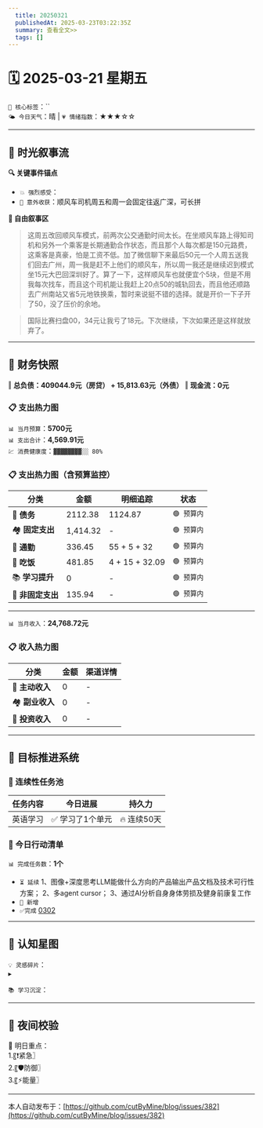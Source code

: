 ```yaml
---
  title: 20250321
  publishedAt: 2025-03-23T03:22:35Z
  summary: 查看全文>>
  tags: []
---
```


# 🗓️ 2025-03-21 星期五
`🔑 核心标签`：``  
`🌤️ 今日天气`：晴 | `💗 情绪指数`：★★★☆☆  

---


## 🌊 **时光叙事流**
**🔍 关键事件锚点**  
- `💥 强烈感受`：        
- `🎉 意外收获`：顺风车司机周五和周一会固定往返广深，可长拼   

**📖 自由叙事区**  
> 这周五改回顺风车模式，前两次公交通勤时间太长。在坐顺风车路上得知司机和另外一个乘客是长期通勤合作状态，而且那个人每次都是150元路费，这乘客是真豪，怕是工资不低。加了微信聊下来最后50元一个人周五送我们回去广州，周一我是赶不上他们的顺风车，所以周一我还是继续迟到模式坐15元大巴回深圳好了。算了一下，这样顺风车也就便宜个5块，但是不用我每次找车，而且这个司机能让我赶上20点50的城轨回去，而且他还顺路去广州南站又省5元地铁换乘，暂时来说挺不错的选择。就是开价一下子开了50，没了压价的余地。

> 国际比赛扫盘00，34元让我亏了18元。下次继续，下次如果还是这样就放弃了。

---

## 💸 **财务快照**
‖ **总负债：409044.9元（房贷） + 15,813.63元（外债）**
‖ **现金流：0元**

### 📋 支出热力图

`📊 当月预算`：**5700元**  
`📊 支出合计`：**4,569.91元**  
`💹 消费健康度`：`▓▓▓▓▓▓▓▓░░ 80%`  
### 📋 支出热力图（含预算监控）
| 分类         | 金额    | 明细追踪                  | 状态           |
|--------------|---------|---------------------------|----------------|
| 🏦 **债务**    | 2112.38   | 1124.87  | `🟢 预算内`   |
| 🏘️ **固定支出** | 1,414.32     |  -    | `🟢 预算内`     |
| 🚌 **通勤**     | 336.45      | 55 + 5 + 32      | `🟢 预算内`     |
| 🍜 **吃饭**     |   481.85   | 4 + 15 + 32.09    | `🟢 预算内`   |
| 📚 **学习提升** | 0      | -       | `🟢 预算内`     |
| 🎲 **非固定支出** | 135.94     | -     | `🟢 预算内`  |
---

`📊 当月收入`：**24,768.72元**  

### 📋 收入热力图
| 分类         | 金额    | 渠道详情             |
|--------------|---------|-------------------------|
| 🏦 **主动收入**  | 0                | -        |
| 🏘️ **副业收入**  | 0                | -        |
| 🚌 **投资收入**  | 0                | -        |



---

## 🎯 **目标推进系统**

### 🔄 连续性任务池
| 任务内容                | 今日进展          | 持久力     |
|-------------------------|-------------------|------------|
| 英语学习         | ✅ 学习了1个单元 | 🔥 连续50天  |

### 📌 今日行动清单

`📊 完成任务数`：**1个**  
- `⏳ 延续` 1、图像+深度思考LLM能做什么方向的产品输出产品文档及技术可行性方案；
2、多agent cursor；
3、通过AI分析自身身体劳损及健身前康复工作        
- `🚩 新增`   
- `✅完成` [0302](note://WEB9685e40ae7a6464db1196641a1ffd0ee)     


---

## 🌌 **认知星图**
`💡 灵感碎片`：  
▸ 


`📚 学习沉淀`：  
> 

---

## 🌃 夜间校验

🚀 明日重点：  
1.〖❗紧急〗  
2.〖🛡️防御〗  
3.〖⚡能量〗

---
本人自动发布于：[https://github.com/cutByMine/blog/issues/382](https://github.com/cutByMine/blog/issues/382)
